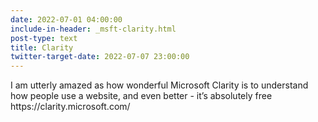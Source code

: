 ```yaml
---
date: 2022-07-01 04:00:00
include-in-header: _msft-clarity.html
post-type: text
title: Clarity
twitter-target-date: 2022-07-07 23:00:00
---
```

I am utterly amazed as how wonderful Microsoft Clarity is to understand how people use a website, and even better - it's absolutely free https://clarity.microsoft.com/